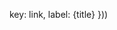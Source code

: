 


  key: link,
  label: <Link href={link}>{title}</Link>
}))


<Head>
  <title>Rocky Gorge Rugby</title>
  <meta name="description" content="General information for Rocky Gorge Rugby Football Club" />
</Head>

<ConfigProvider theme={theme}>
  <Layout>
    <Header style={{ display: 'flex', alignItems: 'center' }}>
      <Menu theme="dark"
        mode="horizontal"
        style={{ flex: 1, minWidth: 0 }}
        items={navLinks} 
      />
    </Header>
    <Layout.Content>
      <PayPalScriptProvider options={PAYPAL_SETTINGS}>
        <props.Component {...props.pageProps} />
      </PayPalScriptProvider>
    </Layout.Content>
  </Layout>
</ConfigProvider>

